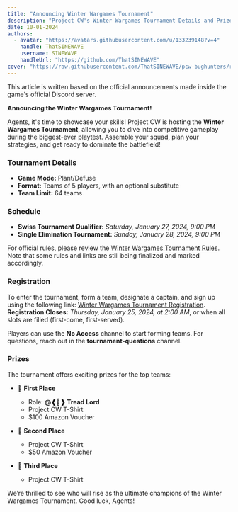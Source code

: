 ```yaml
---
title: "Announcing Winter Wargames Tournament"
description: "Project CW's Winter Wargames Tournament Details and Prizes"
date: 10-01-2024
authors:
  - avatar: "https://avatars.githubusercontent.com/u/133239148?v=4"
    handle: ThatSINEWAVE
    username: SINEWAVE
    handleUrl: "https://github.com/ThatSINEWAVE"
cover: "https://raw.githubusercontent.com/ThatSINEWAVE/pcw-bughunters/refs/heads/main/app/opengraph-image.jpg"
---
```


This article is written based on the official announcements made inside the game's official Discord server.

**Announcing the Winter Wargames Tournament!**

Agents, it's time to showcase your skills! Project CW is hosting the **Winter Wargames Tournament**, allowing you to dive into competitive gameplay during the biggest-ever playtest. Assemble your squad, plan your strategies, and get ready to dominate the battlefield!

### Tournament Details
- **Game Mode:** Plant/Defuse
- **Format:** Teams of 5 players, with an optional substitute
- **Team Limit:** 64 teams

### Schedule
- **Swiss Tournament Qualifier:**
  *Saturday, January 27, 2024, 9:00 PM*
- **Single Elimination Tournament:**
  *Sunday, January 28, 2024, 9:00 PM*

For official rules, please review the [Winter Wargames Tournament Rules](https://bit.ly/WWTournament). Note that some rules and links are still being finalized and marked accordingly.

### Registration
To enter the tournament, form a team, designate a captain, and sign up using the following link: [Winter Wargames Tournament Registration](https://bit.ly/WWTRegistration).
**Registration Closes:** *Thursday, January 25, 2024, at 2:00 AM*, or when all slots are filled (first-come, first-served).

Players can use the **No Access** channel to start forming teams. For questions, reach out in the **tournament-questions** channel.

### Prizes
The tournament offers exciting prizes for the top teams:

- 🥇 **First Place**
  - Role: **@❰👑❱ Tread Lord**
  - Project CW T-Shirt
  - $100 Amazon Voucher

- 🥈 **Second Place**
  - Project CW T-Shirt
  - $50 Amazon Voucher

- 🥉 **Third Place**
  - Project CW T-Shirt

We’re thrilled to see who will rise as the ultimate champions of the Winter Wargames Tournament. Good luck, Agents!
